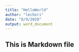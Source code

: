 ```yaml
---
title: "HelloWorld"
author: "lechori"
date: "8/9/2020"
output: word_document
---
```


## This is Markdown file